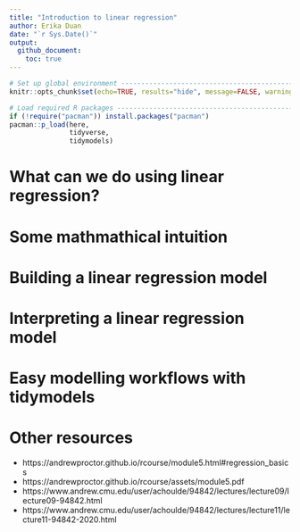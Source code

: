 ```yaml
---
title: "Introduction to linear regression"
author: Erika Duan
date: "`r Sys.Date()`"
output:
  github_document:
    toc: true
---
```


```r
# Set up global environment ----------------------------------------------------
knitr::opts_chunk$set(echo=TRUE, results="hide", message=FALSE, warning=FALSE)  
```

```r
# Load required R packages -----------------------------------------------------
if (!require("pacman")) install.packages("pacman")
pacman::p_load(here,
               tidyverse,
               tidymodels) 
```


# What can we do using linear regression?  


# Some mathmathical intuition    


# Building a linear regression model  


# Interpreting a linear regression model 


# Easy modelling workflows with tidymodels  


# Other resources     

+ https://andrewproctor.github.io/rcourse/module5.html#regression_basics    
+ https://andrewproctor.github.io/rcourse/assets/module5.pdf   
+ https://www.andrew.cmu.edu/user/achoulde/94842/lectures/lecture09/lecture09-94842.html    
+ https://www.andrew.cmu.edu/user/achoulde/94842/lectures/lecture11/lecture11-94842-2020.html    